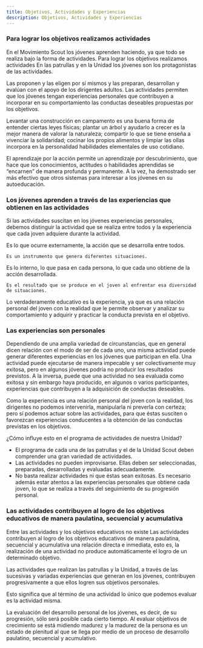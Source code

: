 ```yaml
---
title: Objetivos, Actividades y Experiencias
description: Objetivos, Actividades y Experiencias
---
```



### Para lograr los objetivos realizamos actividades

En el Movimiento Scout los jóvenes aprenden haciendo, ya que todo se realiza bajo la forma de actividades. Para lograr los objetivos realizamos actividades En las patrullas y en la Unidad los jóvenes son los protagonistas de las actividades.

Las proponen y las eligen por sí mismos y las preparan, desarrollan y evalúan con el apoyo de los dirigentes adultos. Las actividades permiten que los jóvenes tengan experiencias personales que contribuyen a incorporar en su comportamiento las conductas deseables propuestas por los objetivos.

Levantar una construcción en campamento es una buena forma de entender ciertas leyes físicas; plantar un árbol y ayudarlo a crecer es la mejor manera de valorar la naturaleza; compartir lo que se tiene enseña a vivenciar la solidaridad; cocinar los propios alimentos y limpiar las ollas incorpora en la personalidad habilidades elementales de uso cotidiano.

El aprendizaje por la acción permite un aprendizaje por descubrimiento, que hace que los conocimientos, actitudes o habilidades aprendidas se “encarnen” de manera profunda y permanente. A la vez, ha demostrado ser más efectivo que otros sistemas para interesar a los jóvenes en su autoeducación.

### Los jóvenes aprenden a través de las experiencias que obtienen en las actividades

Si las actividades suscitan en los jóvenes experiencias personales, debemos distinguir la actividad que se realiza entre todos y la experiencia que cada joven adquiere durante la actividad.

<CardGrid>
  <Card title="Actividad">
    Es lo que ocurre externamente, la acción que se desarrolla entre todos.

    Es un instrumento que genera diferentes situaciones.
  </Card>
  <Card title="Experiencia">
    Es lo interno, lo que pasa en cada persona, lo que cada uno obtiene de la acción desarrollada.

    Es el resultado que se produce en el joven al enfrentar esa diversidad de situaciones.
  </Card>
</CardGrid>

Lo verdaderamente educativo es la experiencia, ya que es una relación personal del joven con la realidad que le permite observar y analizar su comportamiento y adquirir y practicar la conducta prevista en el objetivo.

### Las experiencias son personales

Dependiendo de una amplia variedad de circunstancias, que en general dicen relación con el modo de ser de cada uno, una misma actividad puede generar diferentes experiencias en los jóvenes que participan en ella. Una actividad puede ejecutarse de manera impecable y ser colectivamente muy exitosa, pero en algunos jóvenes podría no producir los resultados previstos. A la inversa, puede que una actividad no sea evaluada como exitosa y sin embargo haya producido, en algunos o varios participantes, experiencias que contribuyen a la adquisición de conductas deseables.

Como la experiencia es una relación personal del joven con la realidad, los dirigentes no podemos intervenirla, manipularla ni preverla con certeza; pero sí podemos actuar sobre las actividades, para que éstas susciten o favorezcan experiencias conducentes a la obtención de las conductas previstas en los objetivos.

¿Cómo influye esto en el programa de actividades de nuestra Unidad?

- El programa de cada una de las patrullas y el de la Unidad Scout deben comprender una gran variedad de actividades.
- Las actividades no pueden improvisarse. Ellas deben ser seleccionadas, preparadas, desarrolladas y evaluadas adecuadamente.
- No basta realizar actividades ni que éstas sean exitosas. Es necesario además estar atentos a las experiencias personales que obtiene cada joven, lo que se realiza a través del seguimiento de su progresión personal.

### Las actividades contribuyen al logro de los objetivos educativos de manera paulatina, secuencial y acumulativa

Entre las actividades y los objetivos educativos no existe Las actividades contribuyen al logro de los objetivos educativos de manera paulatina, secuencial y acumulativa una relación directa e inmediata, esto es, la realización de una actividad no produce automáticamente el logro de un determinado objetivo.

Las actividades que realizan las patrullas y la Unidad, a través de las sucesivas y variadas experiencias que generan en los jóvenes, contribuyen progresivamente a que ellos logren sus objetivos personales.

Esto significa que al término de una actividad lo único que podemos evaluar es la actividad misma.

La evaluación del desarrollo personal de los jóvenes, es decir, de su progresión, sólo será posible cada cierto tiempo. Al evaluar objetivos de crecimiento se está midiendo madurez y la madurez de la persona es un estado de plenitud al que se llega por medio de un proceso de desarrollo paulatino, secuencial y acumulativo.
